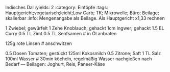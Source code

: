 Indisches Dal
:yields: 2
:category: Eintöpfe
:tags: Hauptgericht;vegetarisch;leicht;Low Carb; TK; Mikrowelle; Büro; Beilage; skalierbar
:info: Mengenangabe als Beilage. Als Hauptgericht x1,33 rechnen

1 Zwiebel; gewürfelt
1 Zehe Knoblauch; gehackt
1cm Ingwer; gehackt
1.5 EL Curry
0.5 TL Zimt
0.5 TL Senfsamen
# in Öl anbraten

125g rote Linsen
# anschwitzen

0.5 Dosen Tomaten; gestückt
125ml Kokosmilch
0.5 Zitrone; Saft
1 TL Salz
100ml Wasser
# 30min köcheln, regelmäßig Wasser nachgießen nach Bedarf
--- 
Beilagen: Joghurt, Reis, Paneer-Käse

